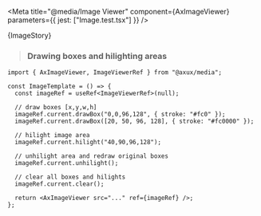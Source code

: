 
<Meta
  title="@media/Image Viewer"
  component={AxImageViewer}
  parameters={{ jest: ["Image.test.tsx"] }}
/>

<Title>Image Viewer</Title>

<Canvas>
  <Story name="Image Viewer" height="32rem" parameters={{ layout: "none" }}>
    {ImageStory}
  </Story>
</Canvas>

> ### Drawing boxes and hilighting areas

```tsx
import { AxImageViewer, ImageViewerRef } from "@axux/media";

const ImageTemplate = () => {
  const imageRef = useRef<ImageViewerRef>(null);

  // draw boxes [x,y,w,h]
  imageRef.current.drawBox("0,0,96,128", { stroke: "#fc0" });
  imageRef.current.drawBox([20, 50, 96, 128], { stroke: "#fc0000" });

  // hilight image area
  imageRef.current.hilight("40,90,96,128");

  // unhilight area and redraw original boxes
  imageRef.current.unhilight();

  // clear all boxes and hilights
  imageRef.current.clear();

  return <AxImageViewer src="..." ref={imageRef} />;
};
```

<ArgsTable sort="requiredFirst" of={AxImageViewer} />
